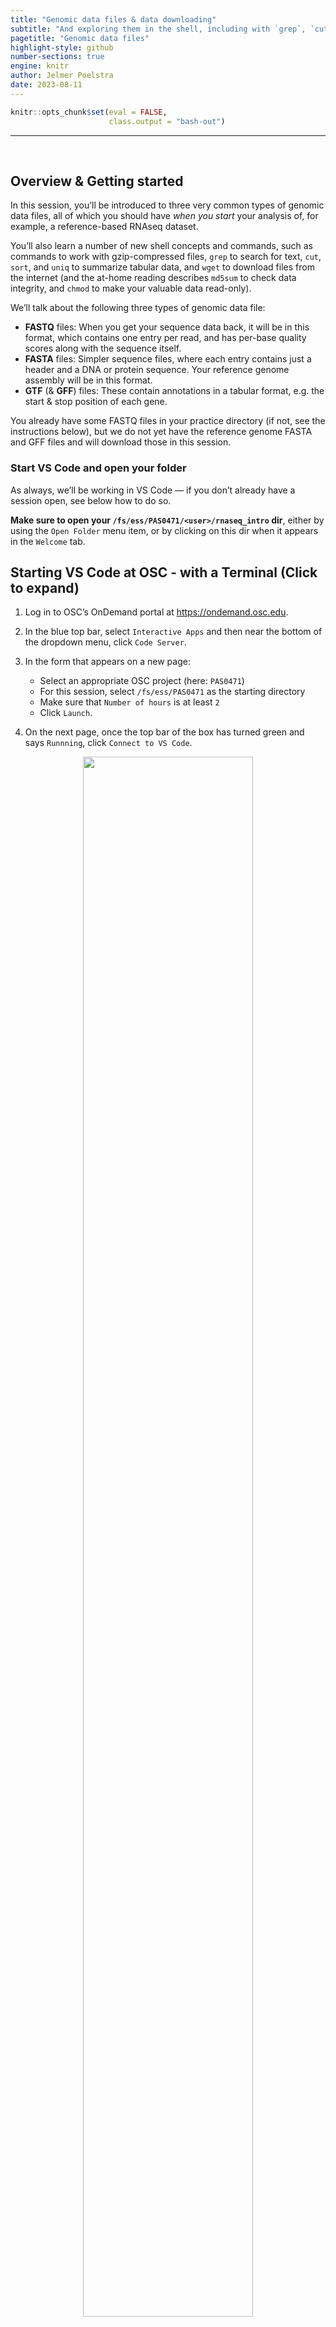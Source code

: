 ```yaml
---
title: "Genomic data files & data downloading"
subtitle: "And exploring them in the shell, including with `grep`, `cut`, `sort`, `uniq`"
pagetitle: "Genomic data files"
highlight-style: github
number-sections: true
engine: knitr
author: Jelmer Poelstra
date: 2023-08-11
---
```


```r
knitr::opts_chunk$set(eval = FALSE,
                      class.output = "bash-out")
```

-------

<br>

## Overview & Getting started

In this session,
you'll be introduced to three very common types of genomic data files,
all of which you should have _when you start_ your analysis of, for example,
a reference-based RNAseq dataset.

You'll also learn a number of new shell concepts and commands,
such as commands to work with gzip-compressed files,
`grep` to search for text,
`cut`, `sort`, and `uniq` to summarize tabular data,
and `wget` to download files from the internet
(and the at-home reading describes `md5sum` to check data integrity,
and `chmod` to make your valuable data read-only).

We'll talk about the following three types of genomic data file:

- **FASTQ** files:
  When you get your sequence data back, it will be in this format,
  which contains one entry per read,
  and has per-base quality scores along with the sequence itself.
- **FASTA** files:
  Simpler sequence files,
  where each entry contains just a header and a DNA or protein sequence.
  Your reference genome assembly will be in this format.
- **GTF** (& **GFF**) files:
  These contain annotations in a tabular format,
  e.g. the start & stop position of each gene.

You already have some FASTQ files in your practice directory
(if not, see the instructions below),
but we do not yet have the reference genome FASTA and GFF files
and will download those in this session.

### Start VS Code and open your folder {-}

As always, we'll be working in VS Code &mdash;
if you don't already have a session open, see below how to do so.

**Make sure to open your `/fs/ess/PAS0471/<user>/rnaseq_intro` dir**,
either by using the `Open Folder` menu item,
or by clicking on this dir when it appears in the `Welcome` tab.

:::{.callout-tip collapse="true"}
## Starting VS Code at OSC - with a Terminal (Click to expand)
1. Log in to OSC's OnDemand portal at <https://ondemand.osc.edu>.

2. In the blue top bar, select `Interactive Apps`
   and then near the bottom of the dropdown menu, click `Code Server`.

3. In the form that appears on a new page:
   - Select an appropriate OSC project (here: `PAS0471`)
   - For this session, select `/fs/ess/PAS0471` as the starting directory
   - Make sure that `Number of hours` is at least `2`
   - Click `Launch`.

4. On the next page, once the top bar of the box has turned green
   and says `Runnning`, click `Connect to VS Code`.

<figure><p align="center"><img src=img/osc-code-launch_ed.png width="80%"></p></figure>

5. Open a Terminal by clicking
   &nbsp; {{< fa bars >}} &nbsp; => `Terminal` => `New Terminal`.
   (Or use one of the keyboard shortcuts:
   <kbd>Ctrl</kbd>+<kbd>\`</kbd> (backtick) or
   <kbd>Ctrl</kbd>+<kbd>Shift</kbd>+<kbd>C</kbd>.)

6. In the `Welcome` tab under `Recent`,
   you should see your `/fs/ess/PAS0471/<user>/rnaseq_intro` dir listed:
   click on that to open it.
   Alternatively, use
   &nbsp; {{< fa bars >}} &nbsp; => &nbsp; `File` &nbsp; => &nbsp; `Open Folder`
   to open that dir in VS Code.
:::

:::{.callout-warning collapse="true"}
#### Don't have your own dir with the data? (Click to expand)
If you missed the last session, or deleted your `rnaseq_intro` dir entirely,
run these commands to get a (fresh) copy of all files:

```bash
mkdir -p /fs/ess/PAS0471/$USER/rnaseq_intro
cp -r /fs/ess/PAS0471/demo/202307_rnaseq /fs/ess/PAS0471/$USER/rnaseq_intro
```

And if you do have an `rnaseq_intro` dir,
but you want to start over because you moved or removed some of the files
while practicing, then delete the dir before your run the commands above:

```bash
rm -r /fs/ess/PAS0471/$USER/rnaseq_intro
```

You should have at least the following files in this dir:

```.bash-out
/fs/ess/PAS0471/demo/202307_rnaseq
├── data
│   └── fastq
│       ├── ASPC1_A178V_R1.fastq.gz
│       ├── ASPC1_A178V_R2.fastq.gz
│       ├── ASPC1_G31V_R1.fastq.gz
│       ├── ASPC1_G31V_R2.fastq.gz
│       ├── Miapaca2_A178V_R1.fastq.gz
│       ├── Miapaca2_A178V_R2.fastq.gz
│       ├── Miapaca2_G31V_R1.fastq.gz
│       └── Miapaca2_G31V_R2.fastq.gz
├── metadata
│   └── meta.tsv
└── README.md
```

:::

<br>

## FASTQ, compressed files, & `grep`

### The FASTQ format

FASTQ is a very common output format of high-throughput sequencing machines &mdash;
at least from Illumina sequencing,
you will almost always receive the sequences in this format.
_Like most genomic data files, these are plain text files_,
and each sequence that is read by the sequencer (i.e., each "read")
forms **one FASTQ entry represented by four lines**.
The lines contain, respectively:

1. A **header** that starts with `@` and e.g. uniquely identifies the read
2. The **sequence** itself
3. A **`+`** (plus sign)
4. One-character **quality scores** for each base in the sequence

<figure><p align="center">
<img src=img/fastq_header.png width="85%">
<figcaption>One entry (read) in a FASTQ file covers 4 lines.
<br>The header line is annotated, with some of the more useful components highlighted in red.
<br>For viewing purposes, this read (at only 56 bp) is shorter than regular Illumina read lengths.</figcaption>
</p></figure>

The "Q" in FASTQ stands for "_quality_", to contrast this format with FASTA,
a more basic and generic format that does not include base quality scores.
FASTQ files have the extension `.fastq` or `.fq`,
but they are very commonly gzip-compressed,
in which case their name ends in `.fastq.gz` or `.fq.gz`.

::: {.callout-note collapse="true"}
#### Understanding FASTQ quality scores (Click to expand)

The bottom line (starting with `JJJJ`) in the figure above contains a
quality score for each base of the sequence in the second line.
Specifically, the characters on that line correspond to a numeric Phred quality
score (Q), which is defined as:

>    **Q = -10 * log10(P)**

In the equation above, P is the estimated probability that a base call is
erroneous &mdash;
see the table below for some specific probabilities and their rough qualitative
interpretation for Illumina data:

| Phred quality score   | Error probability   | Rough interpretation |
|-----------|-----------|-----------| 
| **10**    | 1 in 10      | terrible  |
| **20**    | 1 in 100     | bad       |
| **30**    | 1 in 1,000   | good      |
| **40**    | 1 in 10,000  | excellent |

With Illumina data, these Phred quality scores typically go up to 42
(though newer platforms like NovaSeq used _binned_ quality scores).
**This numeric quality score is represented in FASTQ files _not by the number itself_,**
**but by a corresponding "ASCII character",**
**which _allows for a single-character representation_ of each possible score.**

As a consequence, each quality score character can conveniently correspond to 
(i.e., line up with) a base in the sequence:
e.g., the 30th base number in a DNA sequence line corresponds to the 30th quality
score character two lines below that.
  
In practice, you almost never have to manually check the quality scores of bases
in FASTQ files,
but if you do want to know which character corresponds to which quality,
[this Illumina webpage has a table](https://support.illumina.com/help/BaseSpace_OLH_009008/Content/Source/Informatics/BS/QualityScoreEncoding_swBS.htm)
(though note that Q41 = `J` and Q42 = `K` are missing).

:::

----

Illumina sequencing is by far the most common for RNAseq[^1],
and can be done in two "modes": **_single-end_** and **_paired-end_**.
With paired-end sequencing, each individual (c)DNA fragment is sequenced from two
ends in opposite directions 
(with the total size of the fragment &ndash;"insert size"&ndash;
determining whether these two reads will overlap).
The resulting two, "paired", reads for each fragment are inextricably linked,
with the first called the **forward read** and the second called the
**reverse read**.

<figure><p align="center">
<img src=img/forward-reverse-reads.png width="85%">
<figcaption>How a DNA fragment prepared for paired-end Illumina sequencing will be sequenced. <br>In this example, the insert size is such that the forward and reverse reads do not overlap.</figcaption>
</p></figure>

Most commonly for paired-end data,
forward and reverse reads are placed in separate files.
As such, you'll usually have two files[^2] for each sample that was sequenced:

- The file with **forward reads has `_R1`** (or sometimes `_1`) in its name,
  e.g. `ASPC1_A178V_R1.fastq.gz`
- The file with **reverse reads has `_R2`** (or sometimes `_2`) in its name,
  e.g. `ASPC1_A178V_R2.fastq.gz`
  (i.e., the file name should be identical to that for the forward read,
  except for the read direction identifier).
  
Because the forward and reverse reads are so tightly linked,
R1 and R2 files for one sample _should always contain the same number of reads_.
(It is possible to end up with "orphan" reads,
such as after one member of the pair is removed by quality filtering,
but these are either discarded or saved in separate files.)

[^1]: Though long-read technologies like Oxford Nanopore Technologies and especially
      PacBio are picking up steam, since these can sequence transcripts _in full_.

[^2]: In some cases, most often when you simply do a lot of sequencing for each
      sample, you'll get more than one pair of files:
      one pair for each "lane" of the sequencer on which the sample was sequenced.

<br>

### Looking at compressed (FASTQ) files

Let's start by reminding ourselves about our own FASTQ files &mdash;
recall that this is a subset of the full dataset,
with way fewer reads reads per file than the originals,
and with files for only four of the samples: 

```bash
ls -lh data/fastq
```
```.bash-out
total 38M
-rw-r--r-- 1 jelmer PAS0471 4.1M Jul 27 11:53 ASPC1_A178V_R1.fastq.gz
-rw-r--r-- 1 jelmer PAS0471 4.2M Jul 27 11:53 ASPC1_A178V_R2.fastq.gz
-rw-r--r-- 1 jelmer PAS0471 4.1M Jul 27 11:53 ASPC1_G31V_R1.fastq.gz
-rw-r--r-- 1 jelmer PAS0471 4.3M Jul 27 11:53 ASPC1_G31V_R2.fastq.gz
-rw-r--r-- 1 jelmer PAS0471 5.1M Jul 27 11:53 Miapaca2_A178V_R1.fastq.gz
-rw-r--r-- 1 jelmer PAS0471 5.3M Jul 27 11:53 Miapaca2_A178V_R2.fastq.gz
-rw-r--r-- 1 jelmer PAS0471 5.1M Jul 27 11:53 Miapaca2_G31V_R1.fastq.gz
-rw-r--r-- 1 jelmer PAS0471 5.3M Jul 27 11:53 Miapaca2_G31V_R2.fastq.gz
```

The FASTQ files all have a `.gz` extension
(and should listed in red in your terminal),
indicating they are "gzip-compressed".
This is a common type of compression for large genomic files.

Next, we'll take a peak inside one of these files.
It's worth mentioning that during actual FASTQ file analysis (QC, trimming, alignment),
you're at most very rarely interacting with the raw contents of the file,
since bioinformatics programs take care of the details.
While it is therefore possible to run your analyis while treating FASTQ 
(and other genomic) files as "black boxes",
_it is helpful to at least have a rough idea of what a FASTQ file looks like_,
_and how you can get some quick stats on them using basic shell commands_.

Let's consider our options to look inside one of these files.
`cat` will print the contents of the entire file to screen,
which doesn't sound like a good idea for such a large file.
Other than `less`, perhaps `head` will work well here?
We'll try to print 8 lines, which should show us two reads:

```bash
head -n 8 data/fastq/ASPC1_A178V_R1.fastq.gz
```
  
<p align="left"><img src=img/head2.png width="80%"></p>

Ouch, what was that?!
What happened here is that we are directly seeing the contents of the
_compressed_ file, which is simply not human-readable.
Other shell commands,
like those that count the number of lines (`wc -l`), or search for text
(`grep`, see below),
would also run into trouble with compressed files[^3].

[^3]: And they would fail in a possibly worse way because you might overlook the
      problem: `wc -l` _will_ return a count yet this is not the number of lines
      for the uncompressed file,
      whereas a text search with `grep` may "falsely" return nothing while that
      text _is_ present in the uncompressed file.

To get around all of this,
we might be inclined to **uncompress** these files,
which we could do with the **`gunzip` command**.
However, uncompressed files take up several times as much disk storage space as
compressed ones, and this can add up to a lot when we're talking about FASTQ files
in particular.
Fortunately, there are other approaches available.
First of all, almost any bioinformatics tool will accept compressed FASTQ files.
Additionally, the following commands and strategies should help you to do some
basic exploration of your FASTQ files without uncompressing them.


::: {.callout-note collapse="true"}
#### Concatenating compressed files (Click to expand)

Like with FASTA files,
multiple FASTQ files can simply be concatenated to produce a valid,
larger FASTQ file.

It generally doesn't make sense to concatenate files from different samples,
but a relatively common situation in which you might want to concatenate FASTQs
is when you have multiple files for each sample,
originating _from different Illumina "lanes"_.

In the previous session,
we saw that it is very easy to concatenate files in the shell using `cat`,
even if there are many of them and/or the files are very large.

Concatenating _compressed files_ is also really straightforward &mdash;
the example below would concatenate two files from different Illumina lanes
(`L001` and `L002`), separately for the forward and reverse reads: 

```bash
# Fictional example; note that we concatenate the R1 and R2 files separately
cat sampleA_L001_R1.fastq.gz sampleA_L002_R1.fastq.gz > sampleA_R1.fastq.gz
cat sampleA_L001_R2.fastq.gz sampleA_L002_R2.fastq.gz > sampleA_R2.fastq.gz
```
:::

<br>

#### `less` / `zless`

As you may recall from the previous session,
we were actually able to directly view a compressed FASTQ file with `less`!
`less` also has a `zless` counterpart that is explicitly meant to display
gzip-compressed files, but at least at OSC, `less` itself will also work:

```bash
less data/fastq/ASPC1_A178V_R1.fastq.gz
# (Recall, press 'q' to quit less)
```

::: {.callout-note}
#### Avoid line-wrapping by `less`

Depending on your zoom level and the length of reads in your FASTQ file,
some lines may contain too many characters to fit on your screen.
If that's the case, 
`less` will by default "wrap" those lines onto the next line on your screen,
so characters won't run off the screen on the right-hand side. 
That may be useful when the file contains text you're trying to read in full,
but it is often confusing for files like FASTQ as well as for tabular files.

To turn off line-wrapping, call `less` with the `-S` option:

```bash
less -S data/fastq/ASPC1_A178V_R1.fastq.gz
```
:::

<br>

#### `zcat` (and `grep`)

Like the `less`/`zless` pair,
`cat` has a counterpart that will print the uncompressed contents of a compressed
file: **`zcat`**.

Of course, we just established that `cat`'s behavior of printing all the contents
of a file isn't great for large FASTQ files.
But `zcat` is nevertheless very useful for FASTQ files 
when we combine it with the pipe, `|`.
For example, we can pipe the output of `zcat` to the `head` command to view
the first 8 lines (2 reads) as follows:

```bash
zcat data/fastq/ASPC1_A178V_R1.fastq.gz | head -n 8
```
```.bash-out
@A00195:432:HC7JWDRX3:2:1241:25093:24627 1:N:0:CCGATCGT+GACTGTTT
GAACTAACCAAAGTGTGCTGAACATTATTAGGCTCTCCAGACATGTCTAGTTTATACTGGTAAATGCATATCAATTGTAAATATAAAAATAAAATTTGCAT
+
FFFFFFFFFFFFFFFFFFFFFFFFFFFFFFFFFFFFFFFFFFFFF:FFFFFFFFFFF:FFFFFFFFFFFFFFFF:FFFFFFFFFFFFFFFFF:F:F,F:FF
@A00195:432:HC7JWDRX3:1:1232:30716:27226 1:N:0:CCGATCGT+GACTGTTT
GTCCGGACCTTCTTGACGTAAGTGACATCTGGGTGGTGTTTGGGCGGCATGAGCAGCAGATGCAGCCGCTCATAGAACTGGATCCCGTTAAGGGAGGTGAC
+
FFFFFFFFFFFFFFFFFFFFFFFFFFFFFFFFFFFFFFFFFFFFFFFFFFFFFFFFFFFFFFFFFFFFFFFFFFFFFFFFFFFFFFFFFFFFFFFFFFFFF
```

Along the same lines, we can count the number of lines in a FASTQ file like so:

```bash
zcat data/fastq/ASPC1_A178V_R1.fastq.gz | wc -l
```
```.bash-out
400000
```

::: {.exercise}
#### Your Turn: The number of reads in a FASTQ file {-}

- Given the output of the command above, how many reads are in this FASTQ file?

- What line count do you get when you run `wc -l` directly on the compressed file? 

<details><summary>Solutions</summary>

- There are 400,000 / 4 = 100,000 reads in this file

- You'll get a line count of 15,358, quite a ways off from the 400,000 lines
  in the uncompressed file! So, don't do this when you want to count lines/reads!

```bash
wc -l data/fastq/ASPC1_A178V_R1.fastq.gz 
```
```.bash-out
15358 data/fastq/ASPC1_A178V_R1.fastq.gz
```
</details>
:::

::: {.exercise}
#### Your Turn: Getting the read length (advanced) {-}

What is the read length for these FASTQ files?
Can you get the answer using the commands we have covered so far?

_Two extra pieces of information:_

- _`wc -c` will return the number of **characters** in its input._
- _Nearly all reads in Illumina FASTQ files have the same length,_
  _so you can examine the length of a single read to get your answer._

<details><summary>Hints</summary>

- Recall that the number of characters in e.g. the second (and the fourth) line
  of a FASTQ file corresponds to the read length.

- Think about how you might be able to use `head` and `tail`,
  each with the `-n` option, and back-to-back,
  to get a single, specific line from a file.

- String all four commands together in a single line using the pipe `|`.

</details>

<details><summary>Solution</summary>

```bash
zcat data/fastq/ASPC1_A178V_R1.fastq.gz | head -n 2 | tail -n 1 | wc -l
```
```.bash-out
102
```

You can extract any line from a text file by its line number `N` using
`head -n N | tail -n 1`:
the last line from `head`'s output will be the line of interest,
which you can then isolate with `tail -n 1`. 

One (annoying) little twist here is that `wc -c` will include the newline
"character" in its count: as such, the read length is 102 - 1 = **101**.

</details>
:::

-----

**`grep` allows you to search a file for any text or text patterns.**
By default, it will _return the entire line_ whenever it finds a match,
and it is often set up (including at OSC) to highlight, within that line,
the matching text in
<span style="color:red"><b>bold red</b></span> in its output.

For example,
let's say we wanted to print the sequences in our FASTQ file that contain
"ACCGATACG":

```bash
zcat data/fastq/ASPC1_A178V_R1.fastq.gz | grep "ACCGATACG"
```

<p align="left"><img src=img/grep_on_fastq.png width="98%"></p>  

If we wanted to know _how many_ reads contain a certain sequence
(e.g, the shorter and therefore more common "CCAGTA"),
we can simply pipe `grep`'s output into `wc -l`:

```bash
zcat data/fastq/ASPC1_A178V_R1.fastq.gz | grep "CCAGTA" | wc -l
```
```.bash-out
1118
```

`grep` has _many_ options &mdash; one of those is `-c`,
which will directly _count_ matching lines instead of printing them
(i.e., the command below is an alternative to the command above where we piped
`grep`s output into `wc -l`):

```bash
zcat data/fastq/ASPC1_A178V_R1.fastq.gz | grep -c "CCAGTA"
```
```.bash-out
1118
```

<br>

::: {.callout-note}
#### `zgrep` and other `grep` options

`grep` even has a `zgrep` counterpart for gzip-compressed files,
so the above can be further shortened by omitting `zcat` and passing the FASTQ
file name as an argument to `zgrep`:

```bash
zgrep -c "CCAGTA" data/fastq/ASPC1_A178V_R1.fastq.gz
```
```.bash-out
1118
```

We could also create a new FASTQ file whose sequences match our search by
printing one line before each match (`-B1`) and two lines after it (`-A2`):

```bash
zgrep -B1 -A2 --no-group-separator "CCAGTA" data/fastq/ASPC1_A178V_R1.fastq.gz > CCAGTA.fastq 
```

Among many other options,
`grep` can also search multiple files at once
(simply pass multiple filenames as arguments like with other commands,
e.g. using a glob pattern to select them),
and it can even search directories recursively using the `-R` flag.
:::

<br>

## Downloading reference genome files

### Finding genome files at NCBI

To analyze our RNAseq data,
we'll need two files related to our **reference genome**.
This is the genome that we will align our reads to,
and whose gene annotations will form the basis of the gene counts we'll
eventually get.

Specifically, we'll need the **nucleotide FASTA** file with the genome assembly itself,
and a **GTF file**,
which is a tabular file with the genomic coordinates and other information for genes
and other so-called genomic "features".

We can download these files from NCBI.
For human, many genome assemblies are available on NCBI,
but the current reference genome is "_GRCh38.p14_" 
([see this overview](https://www.ncbi.nlm.nih.gov/datasets/genome/?taxon=9606)).
There are several ways to download genomes from the NCBI &mdash;
here, we will keep it simple and directly download just the two files that we
need from the [FTP site for this genome](https://ftp.ncbi.nlm.nih.gov/genomes/all/GCF/000/001/405/GCF_000001405.40_GRCh38.p14/).

::: {.callout-note}
#### Getting to the FTP site
You can get to this FTP site by clicking on the link for "GRCh38.p14" on the
[overview page](https://www.ncbi.nlm.nih.gov/datasets/genome/?taxon=9606),
which will bring you [here](https://www.ncbi.nlm.nih.gov/datasets/genome/GCF_000001405.40/),
then clicking on "View the legacy Assembly page",
which will bring you [here](https://www.ncbi.nlm.nih.gov/assembly/GCF_000001405.40/?shouldredirect=false),
and then clicking on "FTP directory for RefSeq assembly" on the right-hand side
of the page.
:::

On the [FTP site](https://ftp.ncbi.nlm.nih.gov/genomes/all/GCF/000/001/405/GCF_000001405.40_GRCh38.p14/),
we can first right-click on 
`GCF_000001405.40_GRCh38.p14_genomic.fna.gz` and then click "_Copy link address_".
(The URL to this file is also shown in the command box below.)

<br>

### Downloading files to OSC with `wget`

To download a file to OSC,
you can't just open a web browser and download it directly to there.
You _could_ download it to your own computer and then transfer it to OSC.
A more direct approach is to use a download command in your OSC shell.
**`wget` is one command that allows you to download files from the web**
(`curl` is another very commonly used one, with much the same functionality).

**To download a file to your working directory**,
you just need to tell `wget` about the URL (web address) to that file &mdash;
type "wget", press <kbd>Space</kbd>, and paste the address you copied:

```bash
wget https://ftp.ncbi.nlm.nih.gov/genomes/all/GCF/000/001/405/GCF_000001405.40_GRCh38.p14/GCF_000001405.40_GRCh38.p14_genomic.fna.gz
```
```.bash-out
--2023-08-08 13:46:35--  https://ftp.ncbi.nlm.nih.gov/genomes/all/GCF/000/001/405/GCF_000001405.40_GRCh38.p14/GCF_000001405.40_GRCh38.p14_genomic.fna.gz
Resolving ftp.ncbi.nlm.nih.gov (ftp.ncbi.nlm.nih.gov)... 130.14.250.11, 130.14.250.10, 2607:f220:41e:250::12, ...
Connecting to ftp.ncbi.nlm.nih.gov (ftp.ncbi.nlm.nih.gov)|130.14.250.11|:443... connected.
HTTP request sent, awaiting response... 200 OK
Length: 972898531 (928M) [application/x-gzip]
Saving to: ‘GCF_000001405.40_GRCh38.p14_genomic.fna.gz’
65% [============================================================================================>                                                   ] 633,806,848 97.7MB/s 
```

The `wget` command is quite chatty, as you can see above,
and its output to the screen includes a progress bar for the download.

Next, let's download one of the annotation files.
On the NCBI genome assembly FTP page, both a GFF and a GTF file are available.
These are two very similar formats that contain the same data.
For our specific analysis workflow, the GTF format is preferred,
so we will download the GTF file &mdash;
right-click on `GCF_000001405.40_GRCh38.p14_genomic.gtf.gz`
and copy the link address.

```bash
wget https://ftp.ncbi.nlm.nih.gov/genomes/all/GCF/000/001/405/GCF_000001405.40_GRCh38.p14/GCF_000001405.40_GRCh38.p14_genomic.gtf.gz
# (Command output not shown)
```

Next, let's see if the files are indeed in our current working dir:

```bash
ls -lh 
```
```.bash-out
# (Output should include:)
-rw-r--r-- 1 jelmer PAS0471 928M Mar 21 10:15 GCF_000001405.40_GRCh38.p14_genomic.fna.gz
-rw-r--r-- 1 jelmer PAS0471  49M Mar 21 10:15 GCF_000001405.40_GRCh38.p14_genomic.gtf.gz
```

<br>

### Uncompressing and renaming the genome files

Both the FASTA and the GTF file are gzip-compressed.
While it's preferable to keep FASTQ files compressed (as mentioned above),
it's often more convenient to store your reference genome files as uncompressed
files[^4].

[^4]: They don't take up as much space, and bioinformatics tools regularly
      expect them be uncompressed.

We can uncompress/unzip them simply as follows
(notice the subsequent increase in file size in the `ls` output):

```bash
# Will take several seconds, esp. for the first file, and not print output to screen
gunzip GCF_000001405.40_GRCh38.p14_genomic.fna.gz
gunzip GCF_000001405.40_GRCh38.p14_genomic.gtf.gz

ls -lh
```
```.bash-out
# (Output should include:)
-rw-r--r-- 1 jelmer PAS0471 3.2G Mar 21 10:15 GCF_000001405.40_GRCh38.p14_genomic.fna
-rw-r--r-- 1 jelmer PAS0471 1.6G Mar 21 10:15 GCF_000001405.40_GRCh38.p14_genomic.gtf
```

We'll also want to move these files to a dedicated directory.
And while this is not necessary,
it will be convenient for our purposes to shorten their file names while
retaining the necessary identifying information (the "GCF_" RefSeq number).

After creating a directory, we can move and rename the files at once as follows:

```bash
mkdir -p data/ref

mv -v GCF_000001405.40_GRCh38.p14_genomic.fna data/ref/GCF_000001405.40.fna
mv -v GCF_000001405.40_GRCh38.p14_genomic.gtf data/ref/GCF_000001405.40.gtf
```
```.bash-out
‘GCF_000001405.40_GRCh38.p14_genomic.fna’ -> ‘data/ref/GCF_000001405.40.fna’
‘GCF_000001405.40_GRCh38.p14_genomic.gtf’ -> ‘data/ref/GCF_000001405.40.gtf’
```

<br>

## FASTA

Our reference genome assembly is stored in the FASTA format,
so we'll learn more about this format and take a look at our own file.

### The FASTA format

The FASTA format is in essence simpler than FASTQ,
but it is also less standardized and more generic.

```.bash-out-solo
>unique_sequence_ID Optional description (free form!)
ATTCATTAAAGCAGTTTATTGGCTTAATGTACATCAGTGAAATCATAAATGCTAAAAA
>unique_sequence_ID2
ATTCATTAAAGCAGTTTATTGGCTTAATGTACATCAGTGAAATCATAAATGCTAAATG
```

Like FASTQ files, each entry contains a **header** and the **sequence** itself, but:

- **Header lines start with a `>`**, and are otherwise basically "free form",
  but they usually provide some sort of identifier (and sometimes some metadata)
  for the sequence in the entry. 
- There are no quality scores, and there is no `+` line.
- The sequences can be DNA, RNA, or amino acids.
- Each sequence can represent e.g. a read, a contig/scaffold, a chromosome,
  or a gene, as well as an _aligned_ sequence with gaps in it. 
- Because the individual sequences in a FASTA file can be very long,
  **sequences are often not on a single line**,
  but may be spread across multiple/many lines with some fixed width,
  say 50 or 80 characters. (As such, line counts are not that informative!)

_Generic_ FASTA file **extensions** are `.fasta` and `.fa`,
but also used are extensions that explicitly indicate whether the sequences are
_nucleotides_ (`.fna`, like our downloaded genome assembly file)
or _amino acids_ (`.faa`).

<br>

### Exploring our FASTA file
 
Let's take a look at the first lines of our reference genome FASTA:

```bash
head data/ref/GCF_000001405.40.fna
```
```.bash-out
>NC_000001.11 Homo sapiens chromosome 1, GRCh38.p14 Primary Assembly
NNNNNNNNNNNNNNNNNNNNNNNNNNNNNNNNNNNNNNNNNNNNNNNNNNNNNNNNNNNNNNNNNNNNNNNNNNNNNNNN
NNNNNNNNNNNNNNNNNNNNNNNNNNNNNNNNNNNNNNNNNNNNNNNNNNNNNNNNNNNNNNNNNNNNNNNNNNNNNNNN
NNNNNNNNNNNNNNNNNNNNNNNNNNNNNNNNNNNNNNNNNNNNNNNNNNNNNNNNNNNNNNNNNNNNNNNNNNNNNNNN
NNNNNNNNNNNNNNNNNNNNNNNNNNNNNNNNNNNNNNNNNNNNNNNNNNNNNNNNNNNNNNNNNNNNNNNNNNNNNNNN
NNNNNNNNNNNNNNNNNNNNNNNNNNNNNNNNNNNNNNNNNNNNNNNNNNNNNNNNNNNNNNNNNNNNNNNNNNNNNNNN
NNNNNNNNNNNNNNNNNNNNNNNNNNNNNNNNNNNNNNNNNNNNNNNNNNNNNNNNNNNNNNNNNNNNNNNNNNNNNNNN
NNNNNNNNNNNNNNNNNNNNNNNNNNNNNNNNNNNNNNNNNNNNNNNNNNNNNNNNNNNNNNNNNNNNNNNNNNNNNNNN
NNNNNNNNNNNNNNNNNNNNNNNNNNNNNNNNNNNNNNNNNNNNNNNNNNNNNNNNNNNNNNNNNNNNNNNNNNNNNNNN
NNNNNNNNNNNNNNNNNNNNNNNNNNNNNNNNNNNNNNNNNNNNNNNNNNNNNNNNNNNNNNNNNNNNNNNNNNNNNNNN
```

Well ... apparently not all bases have been determined:
as you probably know, an `N` represents an unknown base.
We can also see that the sequence for each entry is spread across multiple lines,
with a line width of 80 characters:

```bash
# 'head -n 2 | tail -n 1' prints the second line; 'wc -c' counts characters
head -n 2 data/ref/GCF_000001405.40.fna | tail -n 1 | wc -c
```
```.bash-out
81              # 81 - 1 = 80 characters
```

Let's take a more extensive look at the file with `less`:

```bash
less data/ref/GCF_000001405.40.fna
# (Remember: press 'q' to quit less)
```

-----

We can also look at all or some of the entry headers by `grep`ing for `>`
(which is only allowed in the header) &mdash;
in this file, these represent the scaffolds:

```bash
grep ">" data/ref/GCF_000001405.40.fna | head
```
```.bash-out
>NC_000001.11 Homo sapiens chromosome 1, GRCh38.p14 Primary Assembly
>NT_187361.1 Homo sapiens chromosome 1 unlocalized genomic scaffold, GRCh38.p14 Primary Assembly HSCHR1_CTG1_UNLOCALIZED
>NT_187362.1 Homo sapiens chromosome 1 unlocalized genomic scaffold, GRCh38.p14 Primary Assembly HSCHR1_CTG2_UNLOCALIZED
>NT_187363.1 Homo sapiens chromosome 1 unlocalized genomic scaffold, GRCh38.p14 Primary Assembly HSCHR1_CTG3_UNLOCALIZED
>NT_187364.1 Homo sapiens chromosome 1 unlocalized genomic scaffold, GRCh38.p14 Primary Assembly HSCHR1_CTG4_UNLOCALIZED
>NT_187365.1 Homo sapiens chromosome 1 unlocalized genomic scaffold, GRCh38.p14 Primary Assembly HSCHR1_CTG5_UNLOCALIZED
>NT_187366.1 Homo sapiens chromosome 1 unlocalized genomic scaffold, GRCh38.p14 Primary Assembly HSCHR1_CTG6_UNLOCALIZED
>NT_187367.1 Homo sapiens chromosome 1 unlocalized genomic scaffold, GRCh38.p14 Primary Assembly HSCHR1_CTG7_UNLOCALIZED
>NT_187368.1 Homo sapiens chromosome 1 unlocalized genomic scaffold, GRCh38.p14 Primary Assembly HSCHR1_CTG8_UNLOCALIZED
>NT_187369.1 Homo sapiens chromosome 1 unlocalized genomic scaffold, GRCh38.p14 Primary Assembly HSCHR1_CTG9_UNLOCALIZED
```

Finally, let's count the number of scaffolds
simply by counting the number of lines with a `>`:

```bash
# (This will take several seconds)
grep -c ">" data/ref/GCF_000001405.40.fna
```
```.bash-out
705
```

Does this match with what the NCBI website told us?

<br>

## Annotation files (GTF/GFF) & `cut`/`sort`/`uniq`

Our reference genome _annotation_ is stored in the GTF format,
so we'll learn about this format, too, and take a look at our own file.

### The GTF format

The GTF format and the very similar GFF format[^5] are **tabular** files,
with one row for each individual "**genomic feature**"
(gene, exon, intron, etc.)
that has been annotated in the genome,
and with columns that contain information like the genomic coordinates of the 
features.

[^5]: In fact, GTF is identical to GFF v2.
      But the current GFF version is the slightly different GFF v3,
      which sometimes has the extension `.gff3` to make that clear.

See the small sample below,
with an added header line with column names for clarity:

```.bash-out-solo
seqname     source  feature start   end     score  strand  frame    attributes
NC_000001   RefSeq  gene    11874   14409   .       +       .       gene_id "DDX11L1"; transcript_id ""; db_xref "GeneID:100287102"; db_xref "HGNC:HGNC:37102"; description "DEAD/H-box helicase 11 like 1 (pseudogene)"; gbkey "Gene"; gene "DDX11L1"; gene_biotype "transcribed_pseudogene"; pseudo "true"; 
NC_000001   RefSeq  exon    11874   12227   .       +       .       gene_id "DDX11L1"; transcript_id "NR_046018.2"; db_xref "GeneID:100287102"; gene "DDX11L1"; product "DEAD/H-box helicase 11 like 1 (pseudogene)"; pseudo "true"; 
```

Here are some more details on what's in each column,
with the more important/interesting columns in bold:

- **_seqname_** &mdash; Name of the chromosome, scaffold, or contig
- _source_ &mdash; Name of the program that generated this feature, or the data source (e.g. database)
- **_feature_** &mdash; Name of the feature type, e.g. "gene", "exon", "intron", "CDS"
- **_start_** &mdash; Start position of the feature (sequence numbering starts at 1; start position is included)
- **_end_** &mdash; End position of the feature (end position is also included)
- _score_ &mdash; A confidence score for the feature, often absent (in which case it is `.`)
- **_strand_** &mdash; Whether the feature is on the `+` (forward) or `-` (reverse) strand
- _frame_ &mdash; `0`, `1` or `2` (or `.` for no frame). `0` means the 1st base of the feature is the 1st base of a codon, etc.
- **_attribute_** &mdash; A semicolon-separated list of tag-value pairs with additional information about each feature.

They also contain a **header section**,
whose lines start with a `#` and contain some metadata for the file.

::: {.callout-warning}
#### Annotation and assembly versions
Because GTF/GFF files contain genomic coordinates,
it is essential that the FASTA and GTF/GFF you are working with correspond
to the same assembly.
For example, if you want to use an updated assembly FASTA for your focal genome,
you're going to need an updated annotation file as well.
(On the other hand, it is possible to update just the annotation for the same
assembly.)
:::

<br>

### Exploring our GTF file

Let's take a look at the first lines of the file with `head`,
which shows us that there are five header lines,
followed by the tabular part of the file:

```bash
head data/ref/GCF_000001405.40.gtf
```
```.bash-out
#gtf-version 2.2
#!genome-build GRCh38.p14
#!genome-build-accession NCBI_Assembly:GCF_000001405.40
#!annotation-date 03/15/2023
#!annotation-source NCBI RefSeq GCF_000001405.40-RS_2023_03
NC_000001.11    BestRefSeq      gene    11874   14409   .       +       .       gene_id "DDX11L1"; transcript_id ""; db_xref "GeneID:100287102"; db_xref "HGNC:HGNC:37102"; description "DEAD/H-box helicase 11 like 1 (pseudogene)"; gbkey "Gene"; gene "DDX11L1"; gene_biotype "transcribed_pseudogene"; pseudo "true"; 
NC_000001.11    BestRefSeq      transcript      11874   14409   .       +       .       gene_id "DDX11L1"; transcript_id "NR_046018.2"; db_xref "GeneID:100287102"; gbkey "misc_RNA"; gene "DDX11L1"; product "DEAD/H-box helicase 11 like 1 (pseudogene)"; pseudo "true"; transcript_biotype "transcript"; 
NC_000001.11    BestRefSeq      exon    11874   12227   .       +       .       gene_id "DDX11L1"; transcript_id "NR_046018.2"; db_xref "GeneID:100287102"; gene "DDX11L1"; product "DEAD/H-box helicase 11 like 1 (pseudogene)"; pseudo "true"; transcript_biotype "transcript"; exon_number "1"; 
NC_000001.11    BestRefSeq      exon    12613   12721   .       +       .       gene_id "DDX11L1"; transcript_id "NR_046018.2"; db_xref "GeneID:100287102"; gene "DDX11L1"; product "DEAD/H-box helicase 11 like 1 (pseudogene)"; pseudo "true"; transcript_biotype "transcript"; exon_number "2"; 
NC_000001.11    BestRefSeq      exon    13221   14409   .       +       .       gene_id "DDX11L1"; transcript_id "NR_046018.2"; db_xref "GeneID:100287102"; gene "DDX11L1"; product "DEAD/H-box helicase 11 like 1 (pseudogene)"; pseudo "true"; transcript_biotype "transcript"; exon_number "3"; 
```

The final column ("attributes") contains lots of data so the line width will almost
certainly exceed your screen width,
and the output you should see in your shell will be line-wrapped.
It's easier to see what's going on on this website
(where we get one line for each line of the file and can scroll sideways),
or with `less -S`:

```bash
less -S data/ref/GCF_000001405.40.gtf
```

------

One nice trick for if we only want to see the tabular lines
(for some files, the header can be quite long),
or if we wanted to summarize the data in the tabular lines,
is to **omit the header lines using `grep -v`**.
The `-v` option will invert `grep`'s behavior and only print **non-matching** lines
&mdash; since only the header lines contain a `#`,
we can use that as the pattern to search for: 

```bash
grep -v "#" data/ref/GCF_000001405.40.gtf | head -n 3
```
```.bash-out
NC_000001.11    BestRefSeq      gene    11874   14409   .       +       .       gene_id "DDX11L1"; transcript_id ""; db_xref "GeneID:100287102"; db_xref "HGNC:HGNC:37102"; description "DEAD/H-box helicase 11 like 1 (pseudogene)"; gbkey "Gene"; gene "DDX11L1"; gene_biotype "transcribed_pseudogene"; pseudo "true"; 
NC_000001.11    BestRefSeq      transcript      11874   14409   .       +       .       gene_id "DDX11L1"; transcript_id "NR_046018.2"; db_xref "GeneID:100287102"; gbkey "misc_RNA"; gene "DDX11L1"; product "DEAD/H-box helicase 11 like 1 (pseudogene)"; pseudo "true"; transcript_biotype "transcript"; 
NC_000001.11    BestRefSeq      exon    11874   12227   .       +       .       gene_id "DDX11L1"; transcript_id "NR_046018.2"; db_xref "GeneID:100287102"; gene "DDX11L1"; product "DEAD/H-box helicase 11 like 1 (pseudogene)"; pseudo "true"; transcript_biotype "transcript"; exon_number "1";
```

This will also allow us to count the number of annotated features in the genome
(4,684,284):

```bash
grep -cv "#" data/ref/GCF_000001405.40.gtf
```
```.bash-out
4684284
```

-----

Let's see if we can find a gene of interest, "RASD1" in this annotation:

```bash
grep "RASD1" data/ref/GCF_000001405.40.gtf
```
```.bash-out
NC_000017.11    BestRefSeq      gene    17494437        17496395        .       -       .       gene_id "RASD1"; transcript_id ""; db_xref "GeneID:51655"; db_xref "HGNC:HGNC:15828"; db_xref "MIM:605550"; description "ras related dexamethasone induced 1"; gbkey "Gene"; gene "RASD1"; gene_biotype "protein_coding"; gene_synonym "AGS1"; gene_synonym "DEXRAS1"; gene_synonym "MGC:26290"; 
NC_000017.11    BestRefSeq      transcript      17494437        17496395        .       -       .       gene_id "RASD1"; transcript_id "NM_001199989.2"; db_xref "GeneID:51655"; gbkey "mRNA"; gene "RASD1"; product "ras related dexamethasone induced 1, transcript variant 2"; transcript_biotype "mRNA"; 
NC_000017.11    BestRefSeq      exon    17495896        17496395        .       -       .       gene_id "RASD1"; transcript_id "NM_001199989.2"; db_xref "GeneID:51655"; gene "RASD1"; product "ras related dexamethasone induced 1, transcript variant 2"; transcript_biotype "mRNA"; exon_number "1"; 
NC_000017.11    BestRefSeq      exon    17494437        17495610        .       -       .       gene_id "RASD1"; transcript_id "NM_001199989.2"; db_xref "GeneID:51655"; gene "RASD1"; product "ras related dexamethasone induced 1, transcript variant 2"; transcript_biotype "mRNA"; exon_number "2"; 
NC_000017.11    BestRefSeq      CDS     17495896        17496181        .       -       0       gene_id "RASD1"; transcript_id "NM_001199989.2"; db_xref "CCDS:CCDS58519.1"; db_xref "GeneID:51655"; gbkey "CDS"; gene "RASD1"; note "isoform 2 is encoded by transcript variant 2"; product "dexamethasone-induced Ras-related protein 1 isoform 2"; protein_id "NP_001186918.1"; exon_number "1"; 
NC_000017.11    BestRefSeq      CDS     17495531        17495610        .       -       2       gene_id "RASD1"; transcript_id "NM_001199989.2"; db_xref "CCDS:CCDS58519.1"; db_xref "GeneID:51655"; gbkey "CDS"; gene "RASD1"; note "isoform 2 is encoded by transcript variant 2"; product "dexamethasone-induced Ras-related protein 1 isoform 2"; protein_id "NP_001186918.1"; exon_number "2"; 
NC_000017.11    BestRefSeq      start_codon     17496179        17496181        .       -       0       gene_id "RASD1"; transcript_id "NM_001199989.2"; db_xref "CCDS:CCDS58519.1"; db_xref "GeneID:51655"; gbkey "CDS"; gene "RASD1"; note "isoform 2 is encoded by transcript variant 2"; product "dexamethasone-induced Ras-related protein 1 isoform 2"; protein_id "NP_001186918.1"; exon_number "1"; 
NC_000017.11    BestRefSeq      stop_codon      17495528        17495530        .       -       0       gene_id "RASD1"; transcript_id "NM_001199989.2"; db_xref "CCDS:CCDS58519.1"; db_xref "GeneID:51655"; gbkey "CDS"; gene "RASD1"; note "isoform 2 is encoded by transcript variant 2"; product "dexamethasone-induced Ras-related protein 1 isoform 2"; protein_id "NP_001186918.1"; exon_number "2"; 
NC_000017.11    BestRefSeq      transcript      17494437        17496395        .       -       .       gene_id "RASD1"; transcript_id "NM_016084.5"; db_xref "Ensembl:ENST00000225688.4"; db_xref "GeneID:51655"; gbkey "mRNA"; gene "RASD1"; product "ras related dexamethasone induced 1, transcript variant 1"; tag "MANE Select"; transcript_biotype "mRNA"; 
NC_000017.11    BestRefSeq      exon    17495896        17496395        .       -       .       gene_id "RASD1"; transcript_id "NM_016084.5"; db_xref "Ensembl:ENST00000225688.4"; db_xref "GeneID:51655"; gene "RASD1"; product "ras related dexamethasone induced 1, transcript variant 1"; tag "MANE Select"; transcript_biotype "mRNA"; exon_number "1"; 
NC_000017.11    BestRefSeq      exon    17494437        17495684        .       -       .       gene_id "RASD1"; transcript_id "NM_016084.5"; db_xref "Ensembl:ENST00000225688.4"; db_xref "GeneID:51655"; gene "RASD1"; product "ras related dexamethasone induced 1, transcript variant 1"; tag "MANE Select"; transcript_biotype "mRNA"; exon_number "2"; 
NC_000017.11    BestRefSeq      CDS     17495896        17496181        .       -       0       gene_id "RASD1"; transcript_id "NM_016084.5"; db_xref "CCDS:CCDS11185.1"; db_xref "Ensembl:ENSP00000225688.3"; db_xref "GeneID:51655"; gbkey "CDS"; gene "RASD1"; note "isoform 1 proprotein is encoded by transcript variant 1"; product "dexamethasone-induced Ras-related protein 1 isoform 1 proprotein"; protein_id "NP_057168.1"; tag "MANE Select"; exon_number "1"; 
NC_000017.11    BestRefSeq      CDS     17495128        17495684        .       -       2       gene_id "RASD1"; transcript_id "NM_016084.5"; db_xref "CCDS:CCDS11185.1"; db_xref "Ensembl:ENSP00000225688.3"; db_xref "GeneID:51655"; gbkey "CDS"; gene "RASD1"; note "isoform 1 proprotein is encoded by transcript variant 1"; product "dexamethasone-induced Ras-related protein 1 isoform 1 proprotein"; protein_id "NP_057168.1"; tag "MANE Select"; exon_number "2"; 
NC_000017.11    BestRefSeq      start_codon     17496179        17496181        .       -       0       gene_id "RASD1"; transcript_id "NM_016084.5"; db_xref "CCDS:CCDS11185.1"; db_xref "Ensembl:ENSP00000225688.3"; db_xref "GeneID:51655"; gbkey "CDS"; gene "RASD1"; note "isoform 1 proprotein is encoded by transcript variant 1"; product "dexamethasone-induced Ras-related protein 1 isoform 1 proprotein"; protein_id "NP_057168.1"; tag "MANE Select"; exon_number "1"; 
NC_000017.11    BestRefSeq      stop_codon      17495125        17495127        .       -       0       gene_id "RASD1"; transcript_id "NM_016084.5"; db_xref "CCDS:CCDS11185.1"; db_xref "Ensembl:ENSP00000225688.3"; db_xref "GeneID:51655"; gbkey "CDS"; gene "RASD1"; note "isoform 1 proprotein is encoded by transcript variant 1"; product "dexamethasone-induced Ras-related protein 1 isoform 1 proprotein"; protein_id "NP_057168.1"; tag "MANE Select"; exon_number "2"; 
```

That worked!
We are getting quite a few lines, but these are all features for one single 
gene (there is only a single `gene` feature, in the first line).

<br>

### Intermezzo: `cut`, `uniq`, and `sort`

Using more `grep` as well as a few new shell commands,
we can quickly get some useful information about the GTF file.
Let's learn about `cut`, `sort`, and `uniq` using our metadata file,
which has the following content:

```bash
# (Column -t is useful for displaying tabular files with columns aligned)
column -t metadata/meta.tsv 
```
```.bash-out
sample_id       cell_line  variant
ASPC1_A178V     ASPC1      A178V
ASPC1_A178V     ASPC1      A178V
ASPC1_G31V      ASPC1      G31V
ASPC1_G31V      ASPC1      G31V
Miapaca2_A178V  Miapaca2   A178V
Miapaca2_A178V  Miapaca2   A178V
Miapaca2_G31V   Miapaca2   G31V
Miapaca2_G31V   Miapaca2   G31V
```

First, **the `cut` command** can extract columns from tabular files,
and you can use its `-f` option to specify the column(s) you want to extract
&mdash; for example,
`-f 3` extracts column 3 and `-f 3,5` extracts columns 3 and 5:

```bash
cut -f 3 metadata/meta.tsv
```
```.bash-out
variant
A178V
A178V
G31V
G31V
A178V
A178V
G31V
G31V
```

Second, **the `sort` command** will sort its input:

```bash
cut -f 3 metadata/meta.tsv | sort
```
```.bash-out
A178V
A178V
A178V
A178V
G31V
G31V
G31V
G31V
variant
```

::: {.callout-note}
### Other `sort` functionality
While in the example below, we're sorting a single column,
`sort` can also sort multi-column files on one or more columns,
_while keeping the rows intact_.
Additionally, it can sort numerically, in reverse, and much more.
:::

Hmmm... maybe it isn't appropriate to include the header line
(`variant` in the output above).
A nice little trick to exclude the first line of a file is `tail -n +2`:

```bash
tail -n +2 | cut -f 3 metadata/meta.tsv | sort
```
```.bash-out
A178V
A178V
A178V
A178V
G31V
G31V
G31V
G31V
```

Third, **the `uniq` command** will remove _consecutive_ duplicate lines &mdash;
for that reason, we need to have the entries sorted if we want to remove all
duplicates:

```bash
tail -n +2 metadata/meta.tsv | cut -f 3 | sort | uniq
```
```.bash-out
A178V
G31V
```

For large input files, it's most often useful to either:

- Simply get the number of unique values in a column by piping into `wc -l`:

```bash
tail -n +2 metadata/meta.tsv | cut -f 3 | sort | uniq | wc -l
```
```.bash-out
2
```

- Get a "count table" showing how many times each value in a column occurs
  using `uniq`'s `-c` option:

```bash
tail -n +2 metadata/meta.tsv | cut -f 3 | sort | uniq -c
```
```.bash-out
      4 A178V
      4 G31V
```

<br>

### Getting GTF summary stats with `cut`, `uniq`, and `grep`

How many "RASD" genes are in the annotation?

```bash
grep 'gene_id "RASD' data/ref/GCF_000001405.40.gtf | cut -f 3 | grep -c "gene"
```
```.bash-out
2
```

How many snRNAs are in the annotation?

```bash
grep -c 'gene_biotype "snRNA"' data/ref/GCF_000001405.40.gtf
```
```.bash-out
172
```

Which feature types are present and what are their counts?

```bash
grep -v "^#" data/ref/GCF_000001405.40.gtf | cut -f3 | sort | uniq -c
```
```.bash-out
1835339 CDS
2291763 exon
  67127 gene
 145185 start_codon
 144753 stop_codon
 200121 transcript
```

:::{.exercise}
#### Your turn: more GTF exploration {-}

- How many features are derived from each of the annotation sources (column 2)?

<details><summary>Solution</summary>

```bash
grep -v "^#" $gtf | cut -f 2 | sort | uniq -c
```
```.bash-out
2141089 BestRefSeq
  11308 BestRefSeq%2CGnomon
   2955 cmsearch
  21999 Curated Genomic
2504737 Gnomon
    150 RefSeq
   2050 tRNAscan-SE
```
</details>

- Above, we got counts of features by type (gene, exon, etc., in column 3).
  Now, get separate counts of each feature type on each _strand_.

<details><summary>Hint</summary>
The only thing you need to do differently compared to a single-column summary
is to select two columns in your `cut` command
(`uniq` will then automatically process the two columns).
</details>

<details><summary>Solution</summary>

```bash
grep -v "^#" data/ref/GCF_000001405.40.gtf | cut -f3,7 | sort | uniq -c
```
```.bash-out
 916540 CDS     -
 918799 CDS     +
1143757 exon    -
1148006 exon    +
  33435 gene    -
  33692 gene    +
  71561 start_codon     -
  73624 start_codon     +
  71473 stop_codon      -
  73280 stop_codon      +
  98976 transcript      -
 101145 transcript      +
```
</details>
:::

<br>

## Recap

We covered a lot of ground on this page &mdash;
now, you hopefully:

- Understand the purpose and structure of FASTQ, FASTA, and GTF/GFF files.
- Know how you can download reference genome files from NCBI directly to OSC
  (or elsewhere, with `wget`)
- Know how to view gzip-compressed files and how to uncompress them 
- Know how to use shell commands for some quick explorations of the contents of
  these genomic files.

The at-home reading below will cover how you can make important data read-only,
and how you can check whether your data files were not accidentally modified
upon transfer.

<br>

## At-home reading: raw data management {-}

### Making your valuable data read-only

Your raw FASTQ data is extremely invaluable as it contains the result
of your experiment and was produced by an expensive sequencing process.
Even after you've produced "clean versions" of these files after quality and adapter
trimming, or after you have generated your final gene count tables,
you'll always want to keep these files around.
For example,
these are the foremost files you need to **make publicly available** 
when you publish your results
(they are typically deposited at the **[NCBI's SRA](https://www.ncbi.nlm.nih.gov/sra)**),
they ensure that your results can be reproduced by yourself and others,
and they allow for a modified re-analysis of the data after e.g. new methods or
relevant data become available.

You should therefore keep at least one copy of your FASTQ files in a Project dir
(as opposed to a Scratch dir) at OSC &mdash;
recall that these dirs are being backed up daily by OSC!
You'll also want to keep at least one copy of the data outside of OSC.

Even with those automatic back-ups and extra copies,
it's still good practice to be careful with your (main) copy of the data at OSC.
In the previous session,
we learned that file removal with (e.g.) `rm` is permanent and irreversible,
and performing an accidental removal of some of your FASTQ files or the entire dir
with a wrong command is not _that_ far-fetched.
To make this much less likely to happen,
**it's a good idea to "write-protect" your FASTQ files**
(or, phrased differently, to make them "read-only").

First, let's briefly recap and expand our knowledge of file permissions:

- **Read permissions** allow you to read and copy files/dirs
- **Write permissions** allow you to move, rename, modify, overwrite, or delete
- _Execute permissions_ allow you to directly execute (run) a file,
  (e.g. running a script as a command).

These permissions can be most easily set for three different groups of people:

- **Owner (or "user")** &mdash;
  By default, this the person that created the file or dir.
  Also, after you have copied or downloaded some FASTQ files, for example,
  you are the owner of these copies.
- **Group** &mdash;
  When you create a file in the PAS0471 project dir, its "group" will include
  all members of the OSC project PAS0471.
- **Other** &mdash;
  In the example above,
  anyone with access to OSC that is not a member of PAS0471.

We can see what these permissions are for any file or dir by looking at the
**first column of the output of `ls -l`**.
Let's practice write-protection and its consequences with a dummy file &mdash;
first, we create the dummy file and check the default permissions:

```bash
touch permission_test_file

ls -l permission_test_file
```
```.bash-out
# (Note, the very first dash below is about file _type_, not permissions:)
 -rw-r--r-- 1 jelmer PAS0471 0 Aug  7 16:27 permission_test_file
```

<figure><p align="left"><img src=img/permissions.svg width="80%"></p></figure>

The command to set (read/write/execute) permissions for these categories of people
(user/group/others, or everyone together) is `chmod`.
There are multiple ways of using this command,
but a common one is along the lines of `chmod <who><operation><permission>`,
with e.g.:

- `chmod a-w` meaning _"all minus write"_: remove write-permissions for all
- `chmod o+r` meaning _"others plus read"_: add read-permissions for others.

To remove write-permission for everyone, including yourself, we would use:

```bash
chmod a-w permission_test_file

ls -l permission_test_file
```
```.bash-out
# (Notice that there is no longer a 'w' in the sequence below:)
-r--r--r-- 1 jelmer PAS0471 0 Aug  7 16:27 permission_test_file
```

Now, let's see what happens when we try to remove this file:

```bash
rm permission_test_file
```
```.bash-out
rm: remove write-protected regular empty file ‘permission_test_file’? n
```

Note that we can _still_ remove this file by answering `y`,
but we will hopefully not act _that_ carelessly,
and the question will make us reconsider and press `n`
(also, if you made a mistake in a script that you run _non-interactively_,
it will fail to remove write-protected files).

Finally, let's actually write-protect our FASTQ files,
and the reference genome files:

```bash
chmod a-w data/fastq/* data/ref/*
```

::: {.callout-warning collapse="true"}
#### Access permissions for directories (Click to expand)
One tricky aspects of file permissions is that to list a directory's content,
you need *execute* permissions for the dir
(and not read permissions as you might have expected)!
This is something to take into account when you want to grant others
access to a directory at OSC.

To set execute permissions *only for dirs* throughout a dir hierarchy:
```sh
chmod -R a+X my_large_dir       # Note the *uppercase* X
```
:::

<br>

### Checking file integrity after transfer

When you receive your FASTQ files from a sequencing facility,
a small text file will usually accompany your FASTQ files,
and will have a name along the lines of
`md5.txt`, `md5checksums.txt`, or `shasums.txt`.

Such a file contains so-called **checksums**,
a sort of digital fingerprints for your FASTQ files,
which can be used to **check whether your copy of these files is completely intact**.
Checksums are extremely compact summaries of files,
computed so that even if just one character is changed in the data,
the checksum will be different.

For example, in the dir with the original FASTQ files for our focal project,
the following `md5.txt` file is present:

```bash
ls -lh /fs/ess/PAS0471/hsiangyin/ILMN_1753\ hsiang\ human\ data | head -n 5
```
```.bash-out
total 48G
-rw-r--r-x 1 hsiangyin0214 PAS2250 3.4K Jul 18 19:12 md5.txt
-rw-r--r-x 1 hsiangyin0214 PAS2250 1.2G Jul 18 19:11 X10784_Cruz-MonserrateZ_ASPC1_vec_V1N_1_S25_R1_001.fastq.gz
-rw-r--r-x 1 hsiangyin0214 PAS2250 1.2G Jul 18 19:12 X10784_Cruz-MonserrateZ_ASPC1_vec_V1N_1_S25_R2_001.fastq.gz
-rw-r--r-x 1 hsiangyin0214 PAS2250 1.3G Jul 18 19:11 X10785_Cruz-MonserrateZ_ASPC1_RASD1_V1N_1_S26_R1_001.fastq.gz
-rw-r--r-x 1 hsiangyin0214 PAS2250 1.4G Jul 18 19:11 X10785_Cruz-MonserrateZ_ASPC1_RASD1_V1N_1_S26_R2_001.fastq.gz
```

::: {.callout-note}
#### More on checksums
Several algorithms and their associated shell commands can compute checksums.
Like in our case, you'll most often see _md5sums_ checksums accompanying
genomic data files,
which can be computed and checked with the `md5sum` command
(the newer _SHA-1_ checksums can be computer and checked with the very
similar `shasum` command).

Checksums consist of _hexadecimal_ characters: numbers and the letters a-f.

We typically compute or check checksums for a file,
but we can even do it for a string &mdash;
the example below demonstrates that the slightest change in a string
(or file alike) will generate a completely different checksum:

```bash
echo "bioinformatics is fun" | md5sum
```
```.bash-out
010b5ebf7e207330de0e3fb0ff17a85a  -
```
```bash
echo "bioinformatic is fun" | md5sum
```
```.bash-out
45cc2b76c02b973494954fd664fc0456  -
```
:::

Let's take a look at our checksums &mdash;
the file has one row per file and two columns,
the first with the checksum and the second with the corresponding file name: 

```bash
head /fs/ess/PAS0471/hsiangyin/ILMN_1753\ hsiang\ human\ data/md5.txt
```
```.bash-out
54224841f172e016245843d4a8dbd9fd        X10790_Cruz-MonserrateZ_Panc1_vec_V1N_1_S31_R2_001.fastq.gz
cf22012ae8c223a309cff4b6182c7d62        X10790_Cruz-MonserrateZ_Panc1_vec_V1N_1_S31_R1_001.fastq.gz
647a4a15c0d55e56dd347cf295723f22        X10797_Cruz-MonserrateZ_Miapaca2_RASD1_V1N_1_S38_R2_001.fastq.gz
ce5d444f8f9d87d325dbe9bc09ef0470        X10797_Cruz-MonserrateZ_Miapaca2_RASD1_V1N_1_S38_R1_001.fastq.gz
51bfea4ee102a3ac57520028bf654f01        X10798_Cruz-MonserrateZ_Miapaca2_G31V_V1N_1_S39_R2_001.fastq.gz
```

This file was created by the folks at the sequencing facility,
and now that we have the data at OSC and are ready to analyze it,
we can check if they are still fully intact
and didn't &ndash;for example&ndash; get incompletely transferred.

I have done this check for the original files,
but this takes a little while, and for a quick exercise,
we can now do so with our subsampled FASTQ files.
First, let's copy a file `md5.txt` from the `demo` directory,
which has the checksums for the subsampled FASTQ files as I created them:

```bash
cp /fs/ess/PAS0471/demo/202307_rnaseq/data/fastq/md5sums.txt data/fastq/
```

To check whether the checksums for one or more files in a file correspond to
those for the files,
we can run `mdsum -c <mdsum-file>`,
and should almost always do so _while inside the dir with the files of interest_.
For example:

```bash
cd data/fastq
md5sum -c md5sums.txt 
```
```.bash-out
ASPC1_A178V_R1.fastq.gz: OK
ASPC1_A178V_R2.fastq.gz: OK
ASPC1_G31V_R1.fastq.gz: OK
ASPC1_G31V_R2.fastq.gz: OK
Miapaca2_A178V_R1.fastq.gz: OK
Miapaca2_A178V_R2.fastq.gz: OK
Miapaca2_G31V_R1.fastq.gz: OK
Miapaca2_G31V_R2.fastq.gz: OK
```

If there were any differences,
the `md5sum` command would clearly warn you about them,
as you can see in the exercise below.

::: {.callout-note collapse="true"}
#### Making the checksum check fail (Click to expand)

Let's compute a checksum for the `README.md` file and save it in a file:

```bash
# Assuming you went into data/fastq above;
# you need to be in /fs/ess/PAS0471/$USER/rnaseq-intro
cd ../..

md5sum README.md > md5sum_for_README.txt

cat md5sum_for_README.txt
```
```.bash-out
d4c4a8df4870f68808553ac0f5484aa3  README.md
```

Now, let's add a line to our `README.md` that says where the reference genome
files are:

```bash
# (You'll need single quotes like below, or the shell will interpret the backticks)
echo 'Files for the GRCh38.p14 human genome are in the `data/ref` dir' >> README.md

tail -n 3 README.md
```
```.bash-out
and columns specifying the read direction, sample ID, cell line, and variant.

Files for the GRCh38.p14 human genome are in the `data/ref` dir
```

Finally, let's check the checksum, and watch it fail:

```bash
md5sum -c md5sum_for_README.txt
```
```.bash-out
README.md: FAILED
md5sum: WARNING: 1 computed checksum did NOT match
```
:::

<br> <br>
